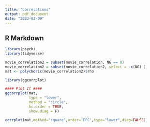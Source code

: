 ```yaml
---
title: "Correlations"
output: pdf_document
date: "2023-03-09"
---
```


## R Markdown

```r
library(psych)
library(tidyverse)

```



```r
movie_correlation2 = subset(movie_correlation, NG == 0)
movie_correlation2 = subset(movie_correlation2, select = -c(NG) )
mat <- polychoric(movie_correlation2)$rho

```


```r

library(ggcorrplot)

#### Plot It ####
ggcorrplot(mat,
           type = "lower",
           method = "circle",
           hc.order = TRUE,
           show.diag = F)
```



```r

corrplot(mat,method="square",order='FPC',type="lower",diag=FALSE)

```



